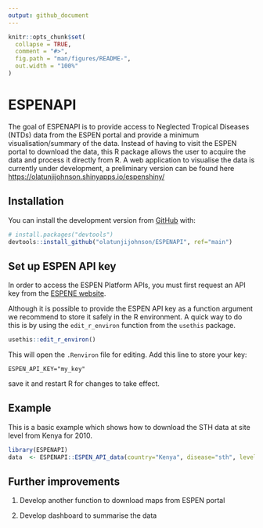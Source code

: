 ```yaml
---
output: github_document
---
```


<!-- README.md is generated from README.Rmd. Please edit that file -->

```r
knitr::opts_chunk$set(
  collapse = TRUE,
  comment = "#>",
  fig.path = "man/figures/README-",
  out.width = "100%"
)
```

# ESPENAPI

<!-- badges: start -->
<!-- badges: end -->

The goal of ESPENAPI is to provide access to Neglected Tropical Diseases (NTDs) data from the ESPEN portal and provide a minimum visualisation/summary of the data. Instead of having to visit the ESPEN portal to download the data, this R package allows the user to acquire the data and process it directly from R. A web application to visualise the data is currently under development, a preliminary version can be found here <https://olatunjijohnson.shinyapps.io/espenshiny/>

## Installation

<!-- You can install the released version of ESPENAPI from [CRAN](https://CRAN.R-project.org) with:

``` r
install.packages("ESPENAPI")
```
-->

You can install the development version from [GitHub](https://github.com/) with:

``` r
# install.packages("devtools")
devtools::install_github("olatunjijohnson/ESPENAPI", ref="main")
```

## Set up ESPEN API key 

In order to access the ESPEN Platform APIs, you must first request an API key from the [ESPENE website](https://admin.espen.afro.who.int/docs/api).

Although it is possible to provide the ESPEN API key as a function argument
we recommend to store it safely in the R environment. A quick way to
do this is by using the `edit_r_environ` function from the `usethis` package.

```r
usethis::edit_r_environ()
```

This will open the `.Renviron` file for editing. Add this line to store your key:

```
ESPEN_API_KEY="my_key"
```

save it and restart R for changes to take effect.

## Example

This is a basic example which shows how to download the STH data at site level from Kenya for 2010.

```r
library(ESPENAPI)
data  <- ESPENAPI::ESPEN_API_data(country="Kenya", disease="sth", level="sitelevel", start_year=2010, end_year=2010)
```

## Further improvements

1. Develop another function to download maps from ESPEN portal

2. Develop dashboard to summarise the data
